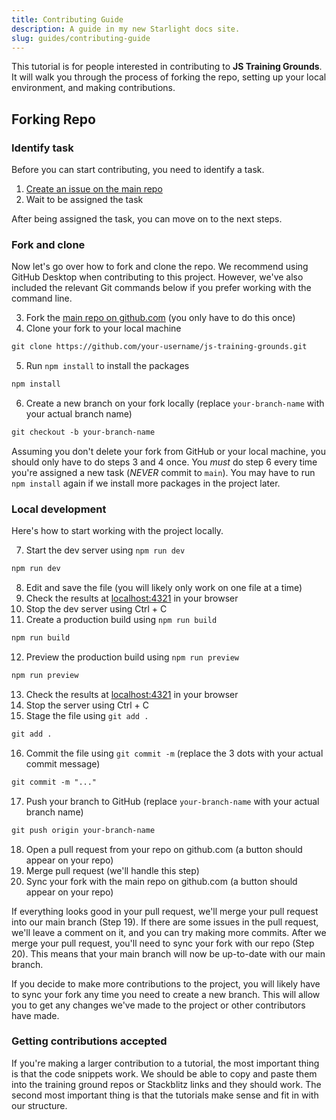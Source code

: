 ```yaml
---
title: Contributing Guide
description: A guide in my new Starlight docs site.
slug: guides/contributing-guide
---
```



<Wip />

This tutorial is for people interested in contributing to **JS Training Grounds**. It will walk you through the process of forking the repo, setting up your local environment, and making contributions.
## Forking Repo

### Identify task

Before you can start contributing, you need to identify a task.

1. <a href="https://github.com/simpledevio/js-training-grounds/issues" target="_blank">Create an issue on the main repo</a>
2. Wait to be assigned the task

After being assigned the task, you can move on to the next steps.

### Fork and clone

Now let's go over how to fork and clone the repo. We recommend using GitHub Desktop when contributing to this project. However, we've also included the relevant Git commands below if you prefer working with the command line.

3. Fork the <a href="https://github.com/simpledevio/js-training-grounds" target="_blank">main repo on github.com</a> (you only have to do this once)
4. Clone your fork to your local machine
```txt showLineNumbers=false
git clone https://github.com/your-username/js-training-grounds.git
```
5. Run `npm install` to install the packages
```txt showLineNumbers=false
npm install
```
6. Create a new branch on your fork locally (replace `your-branch-name` with your actual branch name)
```txt showLineNumbers=false
git checkout -b your-branch-name
```

Assuming you don't delete your fork from GitHub or your local machine, you should only have to do steps 3 and 4 once. You *must* do step 6 every time you're assigned a new task (*NEVER* commit to `main`). You may have to run `npm install` again if we install more packages in the project later.

### Local development

Here's how to start working with the project locally.

7. Start the dev server using `npm run dev`
```txt showLineNumbers=false
npm run dev
```
8. Edit and save the file (you will likely only work on one file at a time)
9. Check the results at <a href="http://localhost:4321/" target="_blank">localhost:4321</a> in your browser
10. Stop the dev server using Ctrl + C
11. Create a production build using `npm run build`
```txt showLineNumbers=false
npm run build
```
12. Preview the production build using `npm run preview`
```txt showLineNumbers=false
npm run preview
```
13. Check the results at <a href="http://localhost:4321/" target="_blank">localhost:4321</a> in your browser
14. Stop the server using Ctrl + C
15. Stage the file using `git add .`
```txt showLineNumbers=false
git add .
```
16. Commit the file using `git commit -m` (replace the 3 dots with your actual commit message)
```txt showLineNumbers=false
git commit -m "..."
```
17. Push your branch to GitHub (replace `your-branch-name` with your actual branch name)
```txt showLineNumbers=false
git push origin your-branch-name
```
18. Open a pull request from your repo on github.com (a button should appear on your repo)
19. Merge pull request (we'll handle this step)
20. Sync your fork with the main repo on github.com (a button should appear on your repo)

If everything looks good in your pull request, we'll merge your pull request into our main branch (Step 19). If there are some issues in the pull request, we'll leave a comment on it, and you can try making more commits. After we merge your pull request, you'll need to sync your fork with our repo (Step 20). This means that your main branch will now be up-to-date with our main branch.

If you decide to make more contributions to the project, you will likely have to sync your fork any time you need to create a new branch. This will allow you to get any changes we've made to the project or other contributors have made.

### Getting contributions accepted

If you're making a larger contribution to a tutorial, the most important thing is that the code snippets work. We should be able to copy and paste them into the training ground repos or Stackblitz links and they should work. The second most important thing is that the tutorials make sense and fit in with our structure.
